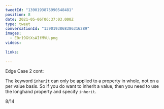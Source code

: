 ```yaml
---
tweetId: "1390193875990548481"
position: 8
date: 2021-05-06T06:37:03.000Z
type: tweet
conversationId: "1390193868386316289"
images:
  - E0r19GtXsAIfMVU.png
videos:
  
links:
  
---
```

Edge Case 2 cont: 

The keyword `inherit` can only be applied to a property in whole, not on a per value basis. So if you do want to inherit a value, then you need to use the longhand property and specify `inherit`.

8/14 
